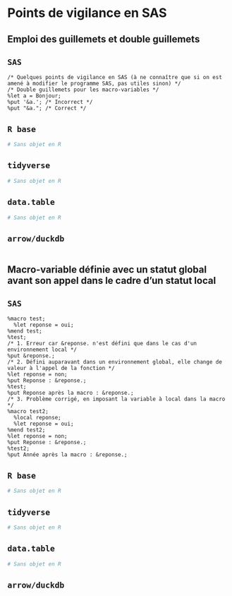# Points de vigilance en SAS 



## Emploi des guillemets et double guillemets 
::: {.panel-tabset group="language"}

## `SAS` {.unnumbered .unlisted}
``` sas
/* Quelques points de vigilance en SAS (à ne connaître que si on est amené à modifier le programme SAS, pas utiles sinon) */
/* Double guillemets pour les macro-variables */
%let a = Bonjour;
%put '&a.'; /* Incorrect */
%put "&a."; /* Correct */
```

## `R base` {.unnumbered .unlisted}
```r
# Sans objet en R
```

## `tidyverse` {.unnumbered .unlisted}
```r
# Sans objet en R
```

## `data.table` {.unnumbered .unlisted}
```r
# Sans objet en R
```

## `arrow/duckdb` {.unnumbered .unlisted}
```r

```


:::

## Macro-variable définie avec un statut global avant son appel dans le cadre d'un statut local 
::: {.panel-tabset group="language"}

## `SAS` {.unnumbered .unlisted}
``` sas
%macro test;
  %let reponse = oui;
%mend test;
%test;
/* 1. Erreur car &reponse. n'est défini que dans le cas d'un environnement local */ 
%put &reponse.;
/* 2. Défini auparavant dans un environnement global, elle change de valeur à l'appel de la fonction */
%let reponse = non;
%put Reponse : &reponse.;
%test;
%put Reponse après la macro : &reponse.;
/* 3. Problème corrigé, en imposant la variable à local dans la macro */
%macro test2;
  %local reponse;
  %let reponse = oui;
%mend test2;
%let reponse = non;
%put Reponse : &reponse.;
%test2;
%put Année après la macro : &reponse.;
```

## `R base` {.unnumbered .unlisted}
```r
# Sans objet en R
```

## `tidyverse` {.unnumbered .unlisted}
```r
# Sans objet en R
```

## `data.table` {.unnumbered .unlisted}
```r
# Sans objet en R
```

## `arrow/duckdb` {.unnumbered .unlisted}
```r

```


:::
